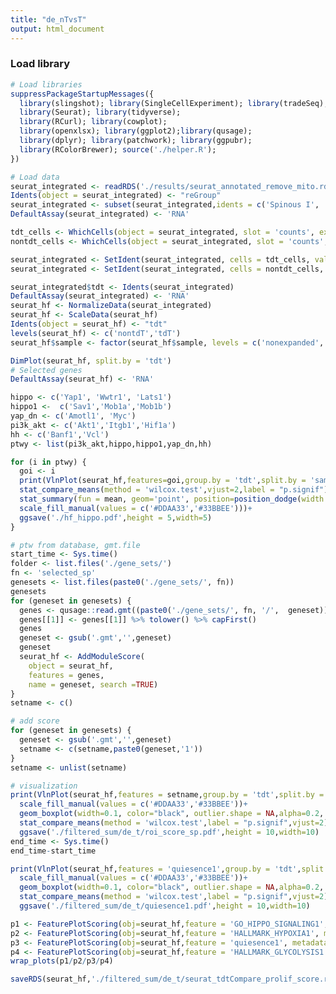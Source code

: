 ```yaml
---
title: "de_nTvsT"
output: html_document
---
```

### Load library
```r
# Load libraries
suppressPackageStartupMessages({
  library(slingshot); library(SingleCellExperiment); library(tradeSeq);
  library(Seurat); library(tidyverse);
  library(RCurl); library(cowplot);
  library(openxlsx); library(ggplot2);library(qusage);
  library(dplyr); library(patchwork); library(ggpubr);
  library(RColorBrewer); source('./helper.R'); 
})

# Load data
seurat_integrated <- readRDS('./results/seurat_annotated_remove_mito.rds')
Idents(object = seurat_integrated) <- "reGroup"
seurat_integrated <- subset(seurat_integrated,idents = c('Spinous I', 'Spinous II', 'Spinous III', 'Basal', 'Infundibulum','HF III','HF IV','HF V','HFSC','Prolif_basal'))
DefaultAssay(seurat_integrated) <- 'RNA'
```

```r
tdt_cells <- WhichCells(object = seurat_integrated, slot = 'counts', expression = `tdTomato` > 0) 
nontdt_cells <- WhichCells(object = seurat_integrated, slot = 'counts', expression = `tdTomato` == 0) 

seurat_integrated <- SetIdent(seurat_integrated, cells = tdt_cells, value = 'tdT')
seurat_integrated <- SetIdent(seurat_integrated, cells = nontdt_cells, value = 'nontdT')

seurat_integrated$tdt <- Idents(seurat_integrated)
DefaultAssay(seurat_integrated) <- 'RNA'
seurat_hf <- NormalizeData(seurat_integrated)
seurat_hf <- ScaleData(seurat_hf)
Idents(object = seurat_hf) <- "tdt"
levels(seurat_hf) <- c('nontdT','tdT')
seurat_hf$sample <- factor(seurat_hf$sample, levels = c('nonexpanded','expanded'))
```

```r
DimPlot(seurat_hf, split.by = 'tdt')
# Selected genes
DefaultAssay(seurat_hf) <- 'RNA'

hippo <- c('Yap1', 'Wwtr1', 'Lats1')
hippo1 <-  c('Sav1','Mob1a','Mob1b')
yap_dn <- c('Amotl1', 'Myc')
pi3k_akt <- c('Akt1','Itgb1','Hif1a')
hh <- c('Banf1','Vcl')
ptwy <- list(pi3k_akt,hippo,hippo1,yap_dn,hh)

for (i in ptwy) {
  goi <- i
  print(VlnPlot(seurat_hf,features=goi,group.by = 'tdt',split.by = 'sample',pt.size = 0, flip = TRUE,stack = TRUE) +
  stat_compare_means(method = 'wilcox.test',vjust=2,label = "p.signif")+
  stat_summary(fun = mean, geom='point', position=position_dodge(width = 0.9), size = 6, colour = "black", shape = 95)+
  scale_fill_manual(values = c('#DDAA33','#33BBEE')))+
  ggsave('./hf_hippo.pdf',height = 5,width=5)
}

```

```r
# ptw from database, gmt.file
start_time <- Sys.time()
folder <- list.files('./gene_sets/')
fn <- 'selected_sp'
genesets <- list.files(paste0('./gene_sets/', fn))
genesets
for (geneset in genesets) {
  genes <- qusage::read.gmt((paste0('./gene_sets/', fn, '/',  geneset)))
  genes[[1]] <- genes[[1]] %>% tolower() %>% capFirst()
  genes
  geneset <- gsub('.gmt','',geneset)
  geneset
  seurat_hf <- AddModuleScore(
    object = seurat_hf,
    features = genes,
    name = geneset, search =TRUE)
} 
setname <- c()

# add score
for (geneset in genesets) {
  geneset <- gsub('.gmt','',geneset)
  setname <- c(setname,paste0(geneset,'1'))
}
setname <- unlist(setname)

# visualization
print(VlnPlot(seurat_hf,features = setname,group.by = 'tdt',split.by = 'sample',flip=TRUE,stack =TRUE,pt.size = 0,combine = TRUE)+
  scale_fill_manual(values = c('#DDAA33','#33BBEE'))+
  geom_boxplot(width=0.1, color="black", outlier.shape = NA,alpha=0.2, position=position_dodge(width = 0.9))+
  stat_compare_means(method = 'wilcox.test',label = "p.signif",vjust=2))+
  ggsave('./filtered_sum/de_t/roi_score_sp.pdf',height = 10,width=10)
end_time <- Sys.time()
end_time-start_time

print(VlnPlot(seurat_hf,features = 'quiesence1',group.by = 'tdt',split.by = 'sample',flip=TRUE,pt.size = 0,combine = TRUE)+
  scale_fill_manual(values = c('#DDAA33','#33BBEE'))+
  geom_boxplot(width=0.1, color="black", outlier.shape = NA,alpha=0.2, position=position_dodge(width = 0.9))+
  stat_compare_means(method = 'wilcox.test',label = "p.signif",vjust=2))+
  ggsave('./filtered_sum/de_t/quiesence1.pdf',height = 10,width=10)

```
```r
p1 <- FeaturePlotScoring(obj=seurat_hf,feature = 'GO_HIPPO_SIGNALING1', metadata_column = "sample")
p2 <- FeaturePlotScoring(obj=seurat_hf,feature = 'HALLMARK_HYPOXIA1', metadata_column = "sample")
p3 <- FeaturePlotScoring(obj=seurat_hf,feature = 'quiesence1', metadata_column = "sample")
p4 <- FeaturePlotScoring(obj=seurat_hf,feature = 'HALLMARK_GLYCOLYSIS1', metadata_column = "sample")
wrap_plots(p1/p2/p3/p4)

saveRDS(seurat_hf,'./filtered_sum/de_t/seurat_tdtCompare_prolif_score.rds')

```

